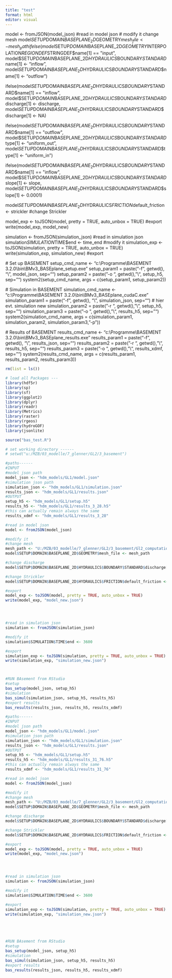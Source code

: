```yaml
---
title: "test"
format: html
editor: visual
---
```

  model <- fromJSON(model_json) #read in model json # modify it change mesh
  model$SETUP$DOMAIN$BASEPLANE_2D$GEOMETRY$mesh_file <- mesh_path
  ifelse(model$SETUP$DOMAIN$BASEPLANE_2D$GEOMETRY$INTERPOLATION$REGIONDEF$STRINGDEF$name[1] == "input", 
         model$SETUP$DOMAIN$BASEPLANE_2D$HYDRAULICS$BOUNDARY$STANDARD$name[1] <- "inflow", 
         model$SETUP$DOMAIN$BASEPLANE_2D$HYDRAULICS$BOUNDARY$STANDARD$name[1] <- "outflow")

  ifelse(model$SETUP$DOMAIN$BASEPLANE_2D$HYDRAULICS$BOUNDARY$STANDARD$name[1] == "inflow", 
         model$SETUP$DOMAIN$BASEPLANE_2D$HYDRAULICS$BOUNDARY$STANDARD$discharge[1] <- discharge, 
         model$SETUP$DOMAIN$BASEPLANE_2D$HYDRAULICS$BOUNDARY$STANDARD$discharge[1] <- NA)
  
  ifelse(model$SETUP$DOMAIN$BASEPLANE_2D$HYDRAULICS$BOUNDARY$STANDARD$name[1] == "outflow", 
         model$SETUP$DOMAIN$BASEPLANE_2D$HYDRAULICS$BOUNDARY$STANDARD$type[1] <- "uniform_out", 
         model$SETUP$DOMAIN$BASEPLANE_2D$HYDRAULICS$BOUNDARY$STANDARD$type[1] <- "uniform_in")
  
  ifelse(model$SETUP$DOMAIN$BASEPLANE_2D$HYDRAULICS$BOUNDARY$STANDARD$name[1] == "inflow", 
         model$SETUP$DOMAIN$BASEPLANE_2D$HYDRAULICS$BOUNDARY$STANDARD$slope[1] <- slope, 
         model$SETUP$DOMAIN$BASEPLANE_2D$HYDRAULICS$BOUNDARY$STANDARD$slope[1] <- 0.0001)
  
  model$SETUP$DOMAIN$BASEPLANE_2D$HYDRAULICS$FRICTION$default_friction <-  strickler #change Strickler
  
  model_exp <- toJSON(model, pretty = TRUE, auto_unbox = TRUE) #export 
  write(model_exp, model_new)
  
  
  simulation <- fromJSON(simulation_json) #read in simulation json
  simulation$SIMULATION$TIME$end <- time_end #modify it
  simulation_exp <- toJSON(simulation, pretty = TRUE, auto_unbox = TRUE)
  write(simulation_exp, simulation_new) #export
  
   # Set up BASEMENT
  setup_cmd_name <- "c:\\Programme\\BASEMENT 3.2.0\\bin\\BMv3_BASEplane_setup.exe"
  setup_param1 = paste("-f ", getwd(), "\\", model_json, sep="")
  setup_param2 = paste("-o ", getwd(), "\\", setup_h5, sep="")
  system2(setup_cmd_name, args = c(setup_param1, setup_param2))
  
  # Simulation in BASEMENT
  simulation_cmd_name <- "c:\\Programme\\BASEMENT 3.2.0\\bin\\BMv3_BASEplane_cudaC.exe"
  simulation_param1 = paste("-f ", getwd(), "\\", simulation_json, sep="") # hier evt. simulation new
  simulation_param2 = paste("-r ", getwd(), "\\", setup_h5, sep="")
  simulation_param3 = paste("-o ", getwd(), "\\", results_h5,  sep="")
  system2(simulation_cmd_name, args = c(simulation_param1, simulation_param2, simulation_param3, "-p"))
  
  # Results of BASEMENT
  results_cmd_name <- "c:\\Programme\\BASEMENT 3.2.0\\bin\\BMv3_BASEplane_results.exe"
  results_param1 = paste("-f ", getwd(), "\\", results_json, sep="")
  results_param2 = paste("-r ", getwd(), "\\", results_h5, sep="")
  results_param3 = paste("-o ", getwd(), "\\", results_xdmf, sep="")
  system2(results_cmd_name, args = c(results_param1, results_param2, results_param3))
```r
rm(list = ls())

# load all Packages ---
library(hdf5r)
library(sp)
library(sf)
library(ggplot2)
library(dplyr)
library(readr)
library(Metrics)
library(raster)
library(rgeos)
library(hydroGOF)
library(jsonlite)

source("bas_test.R")

# set working directory ------
# setwd("u:/MZB/03_modelle/7_glenner/GL2/3_basement")
```

```r
#paths------
#INPUT
#model json path
model_json <- "hdm_models/GL1/model.json"
#simulation json path
simulation_json <- "hdm_models/GL1/simulation.json"
results_json <- "hdm_models/GL1/results.json"
#OUTPUT
setup_h5 <- "hdm_models/GL1/setup.h5"
results_h5 <- "hdm_models/GL1/results_3_28.h5"
#this can actually remain always the same
results_xdmf <- "hdm_models/GL1/results_3_28"

#read in model json
model <- fromJSON(model_json)

#modify it
#change mesh
mesh_path <- "U:/MZB/03_modelle/7_glenner/GL2/3_basement/Gl2_computational-mesh_gcp2_mod.2dm"
model$SETUP$DOMAIN$BASEPLANE_2D$GEOMETRY$mesh_file <- mesh_path

#change discharge
model$SETUP$DOMAIN$BASEPLANE_2D$HYDRAULICS$BOUNDARY$STANDARD$discharge[1] <- 3.28

#change Strickler
model$SETUP$DOMAIN$BASEPLANE_2D$HYDRAULICS$FRICTION$default_friction <- 38

#export 
model_exp <- toJSON(model, pretty = TRUE, auto_unbox = TRUE)
write(model_exp, "model_new.json")




#read in simulation json
simulation <- fromJSON(simulation_json)

#modify it
simulation$SIMULATION$TIME$end <- 3600

#export 
simulation_exp <- toJSON(simulation, pretty = TRUE, auto_unbox = TRUE)
write(simulation_exp, "simulation_new.json")




```

```r
#RUN BAsement from RStudio
#setup
bas_setup(model_json, setup_h5)
#simulation
bas_simul(simulation_json, setup_h5, results_h5)
#export results
bas_results(results_json, results_h5, results_xdmf)
```

```r
#paths------
#INPUT
#model json path
model_json <- "hdm_models/GL1/model.json"
#simulation json path
simulation_json <- "hdm_models/GL1/simulation.json"
results_json <- "hdm_models/GL1/results.json"
#OUTPUT
setup_h5 <- "hdm_models/GL1/setup.h5"
results_h5 <- "hdm_models/GL1/results_31_76.h5"
#this can actually remain always the same
results_xdmf <- "hdm_models/GL1/results_31_76"

#read in model json
model <- fromJSON(model_json)

#modify it
#change mesh
mesh_path <- "U:/MZB/03_modelle/7_glenner/GL2/3_basement/Gl2_computational-mesh_gcp2_mod.2dm"
model$SETUP$DOMAIN$BASEPLANE_2D$GEOMETRY$mesh_file <- mesh_path

#change discharge
model$SETUP$DOMAIN$BASEPLANE_2D$HYDRAULICS$BOUNDARY$STANDARD$discharge[1] <- 31.76

#change Strickler
model$SETUP$DOMAIN$BASEPLANE_2D$HYDRAULICS$FRICTION$default_friction <- 38

#export 
model_exp <- toJSON(model, pretty = TRUE, auto_unbox = TRUE)
write(model_exp, "model_new.json")




#read in simulation json
simulation <- fromJSON(simulation_json)

#modify it
simulation$SIMULATION$TIME$end <- 3600

#export 
simulation_exp <- toJSON(simulation, pretty = TRUE, auto_unbox = TRUE)
write(simulation_exp, "simulation_new.json")





#RUN BAsement from RStudio
#setup
bas_setup(model_json, setup_h5)
#simulation
bas_simul(simulation_json, setup_h5, results_h5)
#export results
bas_results(results_json, results_h5, results_xdmf)




```
